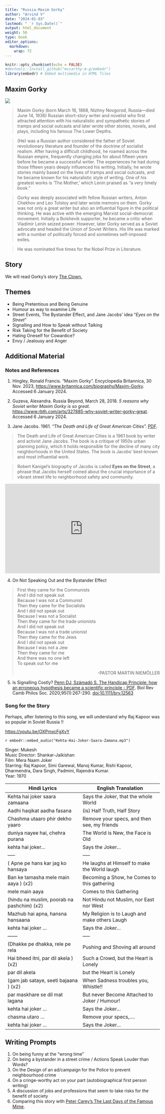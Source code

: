 ```yaml
---
title: "Russia-Maxim Gorky"
author: "Arvind V"
date: "2024-01-03"
lastmod: " `r Sys.Date()`"
output: html_document
weight: 50
type: book
editor_options: 
  markdown: 
    wrap: 72
---
```


```r
knitr::opts_chunk$set(echo = FALSE)
#devtools::install_github("mccarthy-m-g/embedr")
library(embedr) # Embed multimedia in HTML files
```

## Maxim Gorky

![](https://upload.wikimedia.org/wikipedia/commons/f/f5/Maxim_Gorky.jpg)

> Maxim Gorky (born March 16, 1868, Nizhny Novgorod, Russia—died June
> 14, 1936) Russian short-story writer and novelist who first attracted
> attention with his naturalistic and sympathetic stories of tramps and
> social outcasts and later wrote other stories, novels, and plays,
> including his famous The Lower Depths.

> (He) was a Russian author considered the father of Soviet
> revolutionary literature and founder of the doctrine of socialist
> realism. After having a difficult childhood, he roamed across the
> Russian empire, frequently changing jobs for about fifteen years
> before he became a successful writer. The experiences he had during
> those fifteen years deeply influenced his writing. Initially, he wrote
> stories mainly based on the lives of tramps and social outcasts, and
> he became known for his naturalistic style of writing. One of his
> greatest works is ‘The Mother,’ which Lenin praised as “a very timely
> book.”

> Gorky was deeply associated with fellow Russian writers, Anton Chekhov
> and Leo Tolstoy and later wrote memoirs on them. Gorky was not only a
> great writer but also an influential figure in the political thinking.
> He was active with the emerging Marxist social-democrat movement.
> Initially a Bolshevik supporter, he became a critic when Vladimir
> Lenin seized power. However, later Gorky served as a Soviet advocate
> and headed the Union of Soviet Writers. His life was marked with a
> number of politically forced and sometimes self-imposed exiles.

> He was nominated five times for the Nobel Prize in Literature.

## Story

We will read Gorky's story <u>[The
Clown.](Maxim%20Gorky%20-%20The%20Clown.docx)</u>

## Themes

-   Being Pretentious and Being Genuine
-   Humour as way to examine Life
-   Street Events, The Bystander Effect, and Jane Jacobs' idea "*Eyes on
    the Street*"
-   Signalling and How to Speak without Talking
-   Risk Taking for the Benefit of Society
-   Hating Oneself for Cowardice?
-   Envy / Jealousy and Anger

## Additional Material

### Notes and References

1.  Hingley, Ronald Francis. "Maxim Gorky". Encyclopedia Britannica, 30
    Nov. 2023,
    <u><https://www.britannica.com/biography/Maxim-Gorky></u>. Accessed
    6 January 2024.

2.  Guzeva, Alexandra. Russia Beyond, March 28, 2018. *5 reasons why
    Soviet writer Maxim Gorky is so great*.
    <u><https://www.rbth.com/arts/327885-why-soviet-writer-gorky-great></u>.
    Accessed 6 January 2024.

3.  Jane Jacobs. 1961. "*The Death and Life of Great American Cities*".
    <u>[PDF](The-Death-and-Life-of-Great-American-Cities_Jane-Jacobs-Complete-book.pdf)</u>.

> The Death and Life of Great American Cities is a 1961 book by writer
> and activist Jane Jacobs. The book is a critique of 1950s urban
> planning policy, which it holds responsible for the decline of many
> city neighborhoods in the United States. The book is Jacobs'
> best-known and most influential work.

> Robert Kanigel's biography of Jacobs is called **Eyes on the Street**,
> a phrase that Jacobs herself coined about the crucial importance of a
> vibrant street life to neighborhood safety and community.

<iframe src="https://www.npr.org/player/embed/495615064/495798983" width="100%" height="290" frameborder="0" scrolling="no" title="NPR embedded audio player">

</iframe>

4.  On Not Speaking Out and the Bystander Effect

> First they came for the Communists\
> And I did not speak out\
> Because I was not a Communist\
> Then they came for the Socialists\
> And I did not speak out\
> Because I was not a Socialist\
> Then they came for the trade unionists\
> And I did not speak out\
> Because I was not a trade unionist\
> Then they came for the Jews\
> And I did not speak out\
> Because I was not a Jew\
> Then they came for me\
> And there was no one left\
> To speak out for me
>
> ::: {style="text-align: right"}
> -PASTOR MARTIN NIEMÖLLER
> :::

5.  Is Signalling Costly? <u>[Penn DJ, Számadó S. The Handicap
    Principle: how an erroneous hypothesis became a scientific
    principle - PDF](BRV-95-267.pdf)</u>. Biol Rev Camb Philos Soc.
    2020;95(1):267-290. <doi:10.1111/brv.12563>

### Song for the Story

Perhaps, after listening to this song, we will understand why Raj Kapoor
was so popular in Soviet Russia !!

<u><https://youtu.be/OXPmxcFgXvY></u>

`r embedr::embed_audio("Kehta-Hai-Joker-Saara-Zamana.mp3")`

Singer: Mukesh\
Music Director: Shankar-Jaikishan\
Film: Mera Naam Joker\
Starring: Raj Kapoor, Simi Garewal, Manoj Kumar, Rishi Kapoor,
Dharmendra, Dara Singh, Padmini, Rajendra Kumar.\
Year: 1970\

| Hindi Lyrics                               | English Translation                           |
|-----------------------------------|-------------------------------------|
| Kehta hai joker saara zamaana              | Says the Joker, that the whole World          |
| Aadhi haqikat aadha fasana                 | (is) Half Truth, Half Story                   |
| Chashma utaaro phir dekho yaaro            | Remove your specs, and then see, my friends   |
| duniya nayee hai, chehra purana            | The World is New, the Face is Old             |
| kehta hai joker...                         | Says the Joker...                             |
| -----                                      | -----                                         |
| ( Apne pe hans kar jag ko hansaya          | He laughs at Himself to make the World laugh  |
| Ban ke tamasha mele main aaya ) (x2)       | Becoming a Show, he Comes to this gathering   |
| mele main aaya                             | Comes to this Gathering                       |
| (hindu na muslim, poorab na pashchim) (x2) | Not Hindu not Muslim, nor East nor West       |
| Mazhub hai apna, hansna hansaana           | My Religion is to Laugh and make others Laugh |
| kehta hai joker ...                        | Says the Joker...                             |
| ------                                     | -----                                         |
| (Dhakke pe dhakka, rele pe rela            | Pushing and Shoving all around                |
| Hai bheed itni, par dil akela ) (x2)       | Such a Crowd, but the Heart is Lonely         |
| par dil akela                              | but the Heart is Lonely                       |
| (gam jab sataye, seeti bajaana ) (x2)      | When Sadness troubles you, Whistle!!          |
| par maskhare se dil mat lagana             | But never Become Attached to Joker / Humour!  |
| kehta hai joker ...                        | Says the Joker...                             |
| chasma utaro ...                           | Remove your specs,....                        |
| kehta hai joker ...                        | Says the Joker...                             |

## Writing Prompts

1.  On being funny at the "wrong time"
2.  On being a bystander in a street crime / Actions Speak Louder than
    Words?
3.  On the Design of an ad/campaign for the Police to prevent
    neighbourhood crime
4.  On a cringe-worthy act on your part (autobiographical first person
    writing)
5.  A discussion of jobs and professions that seem to take risks for the
    benefit of society
6.  Comparing this story with <u>[Peter Carey's The Last Days of the
    Famous
    Mime](Peter%20Carey%20-%20The%20Last%20Days%20of%20the%20Famous%20Mime.docx)</u>.
